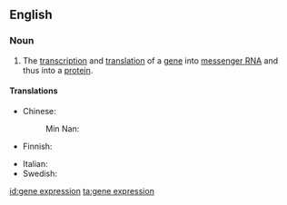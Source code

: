 ==English==
{{wikipedia}}

===Noun===
{{en-noun|head=[[gene]] [[expression]]}}

# {{context|genetics|lang=en}} The [[transcription]] and [[translation]] of a [[gene]] into [[messenger RNA]] and thus into a [[protein]].

====Translations====
{{trans-top|transcription and translation of a gene into messenger RNA}}
* Chinese:
*: Min Nan: {{t|nan|遺傳子表達|tr=ûi-thoân-chú piáu-ta̍t|sc=Hani}}
* Finnish: {{t|fi|geeniekspressio}}
{{trans-mid}}
* Italian: {{t|it|espressione genica|f}}
* Swedish: {{t+|sv|genuttryck}}
{{trans-bottom}}

[[id:gene expression]]
[[ta:gene expression]]